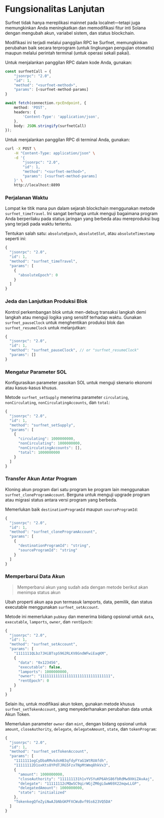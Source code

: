 
# Fungsionalitas Lanjutan

Surfnet tidak hanya mereplikasi mainnet pada localnet—tetapi juga memungkinkan Anda meningkatkan dan memodifikasi fitur inti Solana dengan mengubah akun, variabel sistem, dan status blockchain.

Modifikasi ini terjadi melalui panggilan RPC ke Surfnet, memungkinkan perubahan baik secara terprogram (untuk lingkungan pengujian otomatis) maupun melalui perintah terminal (untuk operasi sekali pakai).

Untuk menjalankan panggilan RPC dalam kode Anda, gunakan:

```ts
const surfnetCall = {
    "jsonrpc": "2.0",
    "id": 1,
    "method": "<surfnet-method>",
    "params": [<surfnet-method-params]
}

await fetch(connection.rpcEndpoint, {
    method: 'POST',
    headers: {
        'Content-Type': 'application/json',
    },
    body: JSON.stringify(surfnetCall)
});
```

Untuk menjalankan panggilan RPC di terminal Anda, gunakan:

```bash
curl -X POST \
    -H "Content-Type: application/json" \
    -d '{
        "jsonrpc": "2.0",
        "id": 1,
        "method": "<surfnet-method>",
        "params": [<surfnet-method-params]
    }' \
    http://localhost:8899
```

<ArticleSection name="Customize System Variables" id="customize-system-variables" level="h2" />

### Perjalanan Waktu

Lompat ke titik mana pun dalam sejarah blockchain menggunakan metode `surfnet_timeTravel`. Ini sangat berharga untuk menguji bagaimana program Anda berperilaku pada status jaringan yang berbeda atau mereproduksi bug yang terjadi pada waktu tertentu.

Tentukan salah satu: `absoluteEpoch`, `absoluteSlot`, atau `absoluteTimestamp` seperti ini:

```ts
{
  "jsonrpc": "2.0",
  "id": 1,
  "method": "surfnet_timeTravel",
  "params": [
    {
      "absoluteEpoch": 0
    }
  ]
}
```

### Jeda dan Lanjutkan Produksi Blok

Kontrol perkembangan blok untuk men-debug transaksi langkah demi langkah atau menguji logika yang sensitif terhadap waktu. Gunakan `surfnet_pauseClock` untuk menghentikan produksi blok dan `surfnet_resumeClock` untuk melanjutkan:

```ts
{
  "jsonrpc": "2.0",
  "id": 1,
  "method": "surfnet_pauseClock", // or "surfnet_resumeClock"
  "params": []
}
```

<ArticleSection name="Modify Account Data" id="modify-account-data" level="h2" />

### Mengatur Parameter SOL

Konfigurasikan parameter pasokan SOL untuk menguji skenario ekonomi atau kasus-kasus khusus.

Metode `surfnet_setSupply` menerima parameter `circulating`, `nonCirculating`, `nonCirculatingAccounts`, dan `total`:

```ts
{
  "jsonrpc": "2.0",
  "id": 1,
  "method": "surfnet_setSupply",
  "params": [
    {
      "circulating": 1000000000,
      "nonCirculating": 1000000000,
      "nonCirculatingAccounts": [],
      "total": 1000000000
    }
  ]
}
```

### Transfer Akun Antar Program

Kloning akun program dari satu program ke program lain menggunakan `surfnet_cloneProgramAccount`. Berguna untuk menguji upgrade program atau migrasi status antara versi program yang berbeda.

Memerlukan baik `destinationProgramId` maupun `sourceProgramId`:

```ts
{
  "jsonrpc": "2.0",
  "id": 1,
  "method": "surfnet_cloneProgramAccount",
  "params": [
    {
      "destinationProgramId": "string",
      "sourceProgramId": "string"
    }
  ]
}
```

### Memperbarui Data Akun

> Memperbarui akun yang sudah ada dengan metode berikut akan menimpa status akun

Ubah properti akun apa pun termasuk lamports, data, pemilik, dan status executable menggunakan `surfnet_setAccount`. 

Metode ini memerlukan `pubkey` dan menerima bidang opsional untuk `data`, `executable`, `lamports`, `owner`, dan `rentEpoch`:

```ts
{
  "jsonrpc": "2.0",
  "id": 1,
  "method": "surfnet_setAccount",
  "params": [
    "1111111QLbz7JHiBTspS962RLKV8GndWFwiEaqKM",
    {
      "data": "0x123456",
      "executable": false,
      "lamports": 1000000000,
      "owner": "11111111111111111111111111111111",
      "rentEpoch": 0
    }
  ]
}
```

Selain itu, untuk modifikasi akun token, gunakan metode khusus `surfnet_setTokenAccount`, yang menyederhanakan perubahan data untuk Akun Token.

Memerlukan parameter `owner` dan `mint`, dengan bidang opsional untuk `amount`, `closeAuthority`, `delegate`, `delegateAmount`, `state`, dan `tokenProgram`:

```ts
{
  "jsonrpc": "2.0",
  "id": 1,
  "method": "surfnet_setTokenAccount",
  "params": [
    "1111111ogCyDbaRMvkdsHB3qfdyFYaG1WtRUAfdh",
    "11111112D1oxKts8YPdTJRG5FzxTNpMtWmq8hkVx3",
    {
      "amount": 1000000000,
      "closeAuthority": "111111131h1vYVSYuKP6AhS86fbRdMw9XHiZAvAaj",
      "delegate": "11111112cMQwSC9qirWGjZM6gLGwW69X22mqwLLGP",
      "delegatedAmount": 1000000000,
      "state": "initialized"
    },
    "TokenkegQfeZyiNwAJbNbGKPFXCWuBvf9Ss623VQ5DA"
  ]
}
```